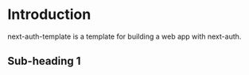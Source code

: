 # Introduction

next-auth-template is a template for building a web app with next-auth.

## Sub-heading 1

